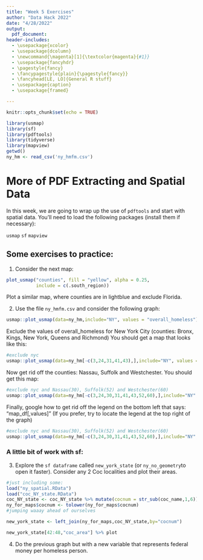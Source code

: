 ```yaml
---
title: "Week 5 Exercises"
author: "Data Hack 2022"
date: "4/28/2022"
output: 
  pdf_document:
header-includes:
  - \usepackage{xcolor}
  - \usepackage{dcolumn}
  - \newcommand{\magenta}[1]{\textcolor{magenta}{#1}}
  - \usepackage{fancyhdr}
  - \pagestyle{fancy}
  - \fancypagestyle{plain}{\pagestyle{fancy}}
  - \fancyhead[LE, LO]{General R stuff}
  - \usepackage{caption}
  - \usepackage{framed}

---
```


```r
knitr::opts_chunk$set(echo = TRUE)
```


```r
library(usmap)
library(sf)
library(pdftools)
library(tidyverse)
library(mapview)
getwd()
ny_hm <- read_csv('ny_hmfm.csv')
```

# More of PDF Extracting and Spatial Data

In this week, we are going to wrap up the use of `pdftools` and start with spatial data.
You'll need to load the following packages (install them if necessary):

`usmap` \hspace{.5cm} `sf` \hspace{.5cm} `mapview`


## Some exercises to practice:

1. Consider the next map:

```r
plot_usmap("counties", fill = "yellow", alpha = 0.25,
           include = c(.south_region))
```

Plot a similar map, where counties are in lightblue and exclude Florida.


2. Use the file `ny_hmfm.csv` and consider the following graph:

```r
usmap::plot_usmap(data=ny_hm,include="NY", values = "overall_homeless")
```

Exclude the values of overall_homeless for New York City (counties: Bronx, Kings, New York, Queens and Richmond)
You should get a map that looks like this:

```r
#exclude nyc
usmap::plot_usmap(data=ny_hm[-c(3,24,31,41,43),],include="NY", values = "overall_homeless")
```

Now get rid off the counties: Nassau, Suffolk and Westchester. You should get this map:

```r
#exclude nyc and Nassau(30), Suffolk(52) and Westchester(60)
usmap::plot_usmap(data=ny_hm[-c(3,24,30,31,41,43,52,60),],include="NY", values = "overall_homeless")

```

Finally, google how to get rid off the legend on the bottom left that says: "map_df[,values]"
(If you prefer, try to locate the legend at the top right of the graph)

```r
#exclude nyc and Nassau(30), Suffolk(52) and Westchester(60)
usmap::plot_usmap(data=ny_hm[-c(3,24,30,31,41,43,52,60),],include="NY", values = "overall_homeless") + theme(legend.position='none') 
```

\newpage

### A little bit of work with sf:

3. Explore the `sf dataframe` called `new_york_state` (or `ny_no_geometry`to open it faster). Consider any 2 Coc localities and plot their areas.

```r
#just including some:
load("ny_spatial.RData")
load("coc_NY_state.RData")
coc_NY_state <- coc_NY_state %>% mutate(cocnum = str_sub(coc_name,1,6))
ny_for_maps$cocnum <- tolower(ny_for_maps$cocnum)
#jumping waaay ahead of ourselves

new_york_state <- left_join(ny_for_maps,coc_NY_state,by="cocnum")

```

```r
new_york_state[42:48,"coc_area"] %>% plot
```


4. Do the previous graph but with a new variable that represents federal money per homeless person.


 






